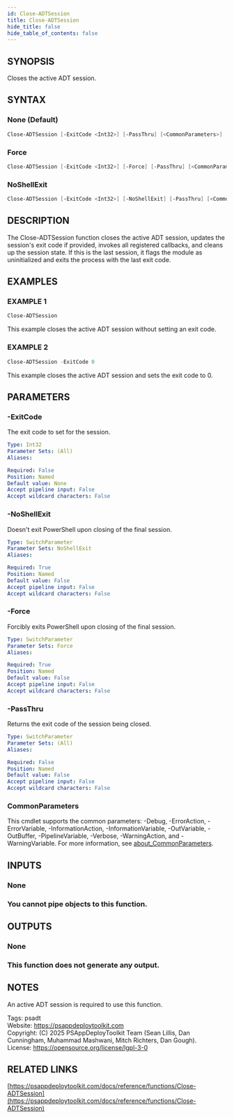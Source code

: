 ```yaml
---
id: Close-ADTSession
title: Close-ADTSession
hide_title: false
hide_table_of_contents: false
---
```


## SYNOPSIS

Closes the active ADT session.

## SYNTAX

### None (Default)

```powershell
Close-ADTSession [-ExitCode <Int32>] [-PassThru] [<CommonParameters>]
```

### Force

```powershell
Close-ADTSession [-ExitCode <Int32>] [-Force] [-PassThru] [<CommonParameters>]
```

### NoShellExit

```powershell
Close-ADTSession [-ExitCode <Int32>] [-NoShellExit] [-PassThru] [<CommonParameters>]
```

## DESCRIPTION

The Close-ADTSession function closes the active ADT session, updates the session's exit code if provided, invokes all registered callbacks, and cleans up the session state.
If this is the last session, it flags the module as uninitialized and exits the process with the last exit code.

## EXAMPLES

### EXAMPLE 1

```powershell
Close-ADTSession
```

This example closes the active ADT session without setting an exit code.

### EXAMPLE 2

```powershell
Close-ADTSession -ExitCode 0
```

This example closes the active ADT session and sets the exit code to 0.

## PARAMETERS

### -ExitCode

The exit code to set for the session.

```yaml
Type: Int32
Parameter Sets: (All)
Aliases:

Required: False
Position: Named
Default value: None
Accept pipeline input: False
Accept wildcard characters: False
```

### -NoShellExit

Doesn't exit PowerShell upon closing of the final session.

```yaml
Type: SwitchParameter
Parameter Sets: NoShellExit
Aliases:

Required: True
Position: Named
Default value: False
Accept pipeline input: False
Accept wildcard characters: False
```

### -Force

Forcibly exits PowerShell upon closing of the final session.

```yaml
Type: SwitchParameter
Parameter Sets: Force
Aliases:

Required: True
Position: Named
Default value: False
Accept pipeline input: False
Accept wildcard characters: False
```

### -PassThru

Returns the exit code of the session being closed.

```yaml
Type: SwitchParameter
Parameter Sets: (All)
Aliases:

Required: False
Position: Named
Default value: False
Accept pipeline input: False
Accept wildcard characters: False
```

### CommonParameters

This cmdlet supports the common parameters: -Debug, -ErrorAction, -ErrorVariable, -InformationAction, -InformationVariable, -OutVariable, -OutBuffer, -PipelineVariable, -Verbose, -WarningAction, and -WarningVariable. For more information, see [about_CommonParameters](http://go.microsoft.com/fwlink/?LinkID=113216).

## INPUTS

### None

### You cannot pipe objects to this function.
## OUTPUTS

### None

### This function does not generate any output.
## NOTES
An active ADT session is required to use this function.

Tags: psadt<br />
Website: https://psappdeploytoolkit.com<br />
Copyright: (C) 2025 PSAppDeployToolkit Team (Sean Lillis, Dan Cunningham, Muhammad Mashwani, Mitch Richters, Dan Gough).<br />
License: https://opensource.org/license/lgpl-3-0

## RELATED LINKS

[https://psappdeploytoolkit.com/docs/reference/functions/Close-ADTSession](https://psappdeploytoolkit.com/docs/reference/functions/Close-ADTSession)
